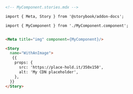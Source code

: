 ```md
<!-- MyComponent.stories.mdx -->

import { Meta, Story } from '@storybook/addon-docs';

import { MyComponent } from './MyComponent.component';


<Meta title="img" component={MyComponent}/>

<Story 
  name="WithAnImage">
   {{
    props: {
      src: 'https://place-hold.it/350x150',
      alt: 'My CDN placeholder',
    },
  }}
</Story>
```